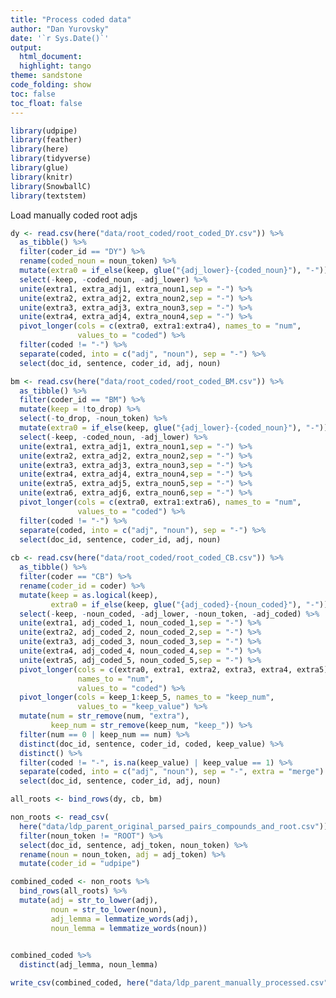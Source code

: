 ```yaml
---
title: "Process coded data"
author: "Dan Yurovsky"
date: '`r Sys.Date()`'
output:
  html_document:
  highlight: tango
theme: sandstone
code_folding: show
toc: false
toc_float: false
---
```

  
```r
library(udpipe)
library(feather)
library(here)
library(tidyverse)
library(glue)
library(knitr)
library(SnowballC)
library(textstem)
```

Load manually coded root adjs
```r
dy <- read.csv(here("data/root_coded/root_coded_DY.csv")) %>%
  as_tibble() %>%
  filter(coder_id == "DY") %>%
  rename(coded_noun = noun_token) %>%
  mutate(extra0 = if_else(keep, glue("{adj_lower}-{coded_noun}"), "-")) %>%
  select(-keep, -coded_noun, -adj_lower) %>%
  unite(extra1, extra_adj1, extra_noun1,sep = "-") %>%
  unite(extra2, extra_adj2, extra_noun2,sep = "-") %>%
  unite(extra3, extra_adj3, extra_noun3,sep = "-") %>%
  unite(extra4, extra_adj4, extra_noun4,sep = "-") %>%
  pivot_longer(cols = c(extra0, extra1:extra4), names_to = "num", 
               values_to = "coded") %>%
  filter(coded != "-") %>%
  separate(coded, into = c("adj", "noun"), sep = "-") %>%
  select(doc_id, sentence, coder_id, adj, noun)

bm <- read.csv(here("data/root_coded/root_coded_BM.csv")) %>%
  as_tibble() %>%
  filter(coder_id == "BM") %>%
  mutate(keep = !to_drop) %>%
  select(-to_drop, -noun_token) %>%
  mutate(extra0 = if_else(keep, glue("{adj_lower}-{coded_noun}"), "-")) %>%
  select(-keep, -coded_noun, -adj_lower) %>%
  unite(extra1, extra_adj1, extra_noun1,sep = "-") %>%
  unite(extra2, extra_adj2, extra_noun2,sep = "-") %>%
  unite(extra3, extra_adj3, extra_noun3,sep = "-") %>%
  unite(extra4, extra_adj4, extra_noun4,sep = "-") %>%
  unite(extra5, extra_adj5, extra_noun5,sep = "-") %>%
  unite(extra6, extra_adj6, extra_noun6,sep = "-") %>%
  pivot_longer(cols = c(extra0, extra1:extra6), names_to = "num", 
               values_to = "coded") %>%
  filter(coded != "-") %>%
  separate(coded, into = c("adj", "noun"), sep = "-") %>%
  select(doc_id, sentence, coder_id, adj, noun)
 
cb <- read.csv(here("data/root_coded/root_coded_CB.csv")) %>%
  as_tibble() %>%
  filter(coder == "CB") %>%
  rename(coder_id = coder) %>%
  mutate(keep = as.logical(keep),
         extra0 = if_else(keep, glue("{adj_coded}-{noun_coded}"), "-")) %>%
  select(-keep, -noun_coded, -adj_lower, -noun_token, -adj_coded) %>%
  unite(extra1, adj_coded_1, noun_coded_1,sep = "-") %>%
  unite(extra2, adj_coded_2, noun_coded_2,sep = "-") %>%
  unite(extra3, adj_coded_3, noun_coded_3,sep = "-") %>%
  unite(extra4, adj_coded_4, noun_coded_4,sep = "-") %>%
  unite(extra5, adj_coded_5, noun_coded_5,sep = "-") %>%
  pivot_longer(cols = c(extra0, extra1, extra2, extra3, extra4, extra5), 
               names_to = "num", 
               values_to = "coded") %>%
  pivot_longer(cols = keep_1:keep_5, names_to = "keep_num", 
               values_to = "keep_value") %>%
  mutate(num = str_remove(num, "extra"),
         keep_num = str_remove(keep_num, "keep_")) %>%
  filter(num == 0 | keep_num == num) %>%
  distinct(doc_id, sentence, coder_id, coded, keep_value) %>%
  distinct() %>%
  filter(coded != "-", is.na(keep_value) | keep_value == 1) %>%
  separate(coded, into = c("adj", "noun"), sep = "-", extra = "merge") %>%
  select(doc_id, sentence, coder_id, adj, noun)
```

```r
all_roots <- bind_rows(dy, cb, bm) 

non_roots <- read_csv(
  here("data/ldp_parent_original_parsed_pairs_compounds_and_root.csv")) %>%
  filter(noun_token != "ROOT") %>%
  select(doc_id, sentence, adj_token, noun_token) %>%
  rename(noun = noun_token, adj = adj_token) %>%
  mutate(coder_id = "udpipe")

combined_coded <- non_roots %>%
  bind_rows(all_roots) %>%
  mutate(adj = str_to_lower(adj),
         noun = str_to_lower(noun),
         adj_lemma = lemmatize_words(adj),
         noun_lemma = lemmatize_words(noun))
  

combined_coded %>%
  distinct(adj_lemma, noun_lemma) 

write_csv(combined_coded, here("data/ldp_parent_manually_processed.csv"))
```
